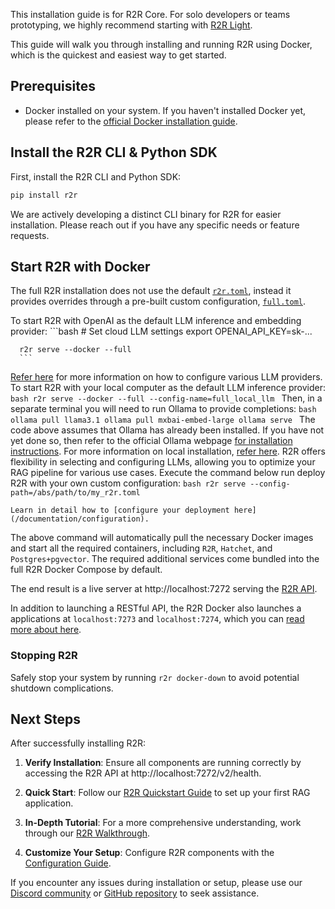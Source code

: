 <Warning>This installation guide is for R2R Core. For solo developers or teams prototyping, we highly recommend starting with <a href="/documentation/installation/light/local-system">R2R Light</a>.</Warning>


This guide will walk you through installing and running R2R using Docker, which is the quickest and easiest way to get started.

## Prerequisites

- Docker installed on your system. If you haven't installed Docker yet, please refer to the [official Docker installation guide](https://docs.docker.com/engine/install/).

## Install the R2R CLI & Python SDK

First, install the R2R CLI and Python SDK:

```bash
pip install r2r
```


<Info>We are actively developing a distinct CLI binary for R2R for easier installation. Please reach out if you have any specific needs or feature requests.</Info>

## Start R2R with Docker

<Note>The full R2R installation does not use the default [`r2r.toml`](https://github.com/SciPhi-AI/R2R/blob/main/py/r2r.toml), instead it provides overrides through a pre-built custom configuration, [`full.toml`](https://github.com/SciPhi-AI/R2R/blob/main/py/core/configs/full.toml).</Note>

<AccordionGroup>
  <Accordion title="Cloud LLM RAG" icon="cloud" defaultOpen={true}>
  To start R2R with OpenAI as the default LLM inference and embedding provider:
      ```bash
      # Set cloud LLM settings
      export OPENAI_API_KEY=sk-...

      r2r serve --docker --full
      ```
  [Refer here](/documentation/configuration/llm) for more information on how to configure various LLM providers.
  </Accordion>
  <Accordion title="Local LLMs" icon="house" defaultOpen={false}>
      To start R2R with your local computer as the default LLM inference provider:
      ```bash
      r2r serve --docker --full --config-name=full_local_llm
      ```
    Then, in a separate terminal you will need to run Ollama to provide completions:
    ```bash
      ollama pull llama3.1
      ollama pull mxbai-embed-large
      ollama serve
    ```
    The code above assumes that Ollama has already been installed. If you have not yet done so, then refer to the official Ollama webpage [for installation instructions](https://ollama.com/download). For more information on local installation, [refer here](/documentation/local-rag).
  </Accordion>
  <Accordion title="Custom Configuration" icon="gear" defaultOpen={false}>
    R2R offers flexibility in selecting and configuring LLMs, allowing you to optimize your RAG pipeline for various use cases. Execute the command below run deploy R2R with your own custom configuration:
      ```bash
      r2r serve --config-path=/abs/path/to/my_r2r.toml
      ```

    Learn in detail how to [configure your deployment here](/documentation/configuration).
  </Accordion>
</AccordionGroup>


The above command will automatically pull the necessary Docker images and start all the required containers, including `R2R`, `Hatchet`, and `Postgres+pgvector`.  The required additional services come bundled into the full R2R Docker Compose by default.

The end result is a live server at http://localhost:7272 serving the [R2R API](/api-reference/introduction).

In addition to launching a RESTful API, the R2R Docker also launches a applications at `localhost:7273` and `localhost:7274`, which you can [read more about here](/cookbooks/application).

### Stopping R2R

Safely stop your system by running `r2r docker-down` to avoid potential shutdown complications.

## Next Steps

After successfully installing R2R:

1. **Verify Installation**: Ensure all components are running correctly by accessing the R2R API at http://localhost:7272/v2/health.

2. **Quick Start**: Follow our [R2R Quickstart Guide](/documentation/quickstart) to set up your first RAG application.

3. **In-Depth Tutorial**: For a more comprehensive understanding, work through our [R2R Walkthrough](/cookbooks/walkthrough).

4. **Customize Your Setup**: Configure R2R components with the [Configuration Guide](/documentation/configuration).

If you encounter any issues during installation or setup, please use our [Discord community](https://discord.gg/p6KqD2kjtB) or [GitHub repository](https://github.com/SciPhi-AI/R2R) to seek assistance.
